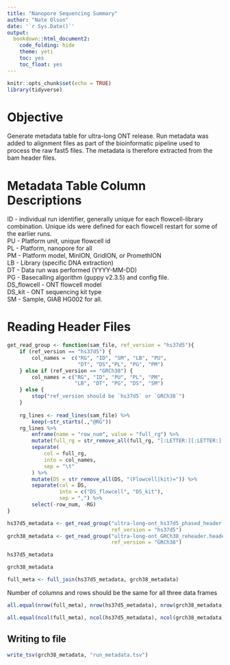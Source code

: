 ```yaml
---
title: "Nanopore Sequencing Summary"  
author: "Nate Olson"  
date: '`r Sys.Date()`'  
output:  
  bookdown::html_document2:
    code_folding: hide  
    theme: yeti  
    toc: yes  
    toc_float: yes  
---  
```



```r
knitr::opts_chunk$set(echo = TRUE)
library(tidyverse)
```

# Objective
Generate metadata table for ultra-long ONT release. 
Run metadata was added to alignment files as part of the bioinformatic pipeline used to process the raw fast5 files. 
The metadata is therefore extracted from the bam header files. 

# Metadata Table Column Descriptions  
ID - individual run identifier, generally unique for each flowcell-library combination. Unique ids were defined for each flowcell restart for some of the earlier runs.  
PU - Platform unit, unique flowcell id  
PL - Platform, nanopore for all  
PM - Platform model, MinION, GridION, or PromethION  
LB - Library (specific DNA extraction)  
DT - Data run was performed (YYYY-MM-DD)  
PG - Basecalling algorithm (guppy v2.3.5) and config file.  
DS_flowcell - ONT flowcell model  
DS_kit - ONT sequencing kit type  
SM - Sample, GIAB HG002 for all.  


# Reading Header Files
```r
get_read_group <- function(sam_file, ref_version = "hs37d5"){
    if (ref_version == "hs37d5") {
        col_names =  c("RG", "ID", "SM", "LB", "PU", 
                       "DT", "DS","PL", "PG", "PM")
    } else if (ref_version == "GRCh38") {
        col_names = c("RG", "ID", "PU", "PL", "PM", 
                      "LB", "DT", "PG", "DS", "SM")
    } else {
        stop("ref_version should be `hs37d5` or `GRCh38`")
    }
    
    rg_lines <- read_lines(sam_file) %>% 
        keep(~str_starts(.,"@RG"))
    rg_lines %>% 
        enframe(name = "row_num", value = "full_rg") %>%
        mutate(full_rg = str_remove_all(full_rg, "[:LETTER:][:LETTER:]:")) %>% 
        separate(
            col = full_rg,
            into = col_names,
            sep = "\t"
        ) %>% 
        mutate(DS = str_remove_all(DS, "(Flowcell|kit)=")) %>% 
        separate(col = DS,
                 into = c("DS_flowcell", "DS_kit"),
                 sep = ",") %>% 
        select(-row_num, -RG)
}

hs37d5_metadata <- get_read_group("ultra-long-ont_hs37d5_phased_header.sam",
                                  ref_version = "hs37d5")
grch38_metadata <- get_read_group("ultra-long-ont_GRCh38_reheader.header.sam", 
                                  ref_version = "GRCh38")
```
```r

hs37d5_metadata
```

```r
grch38_metadata
```

```r
full_meta <- full_join(hs37d5_metadata, grch38_metadata)
```

Number of columns and rows should be the same for all three data frames
```r
all.equal(nrow(full_meta), nrow(hs37d5_metadata), nrow(grch38_metadata))
```

```r
all.equal(ncol(full_meta), ncol(hs37d5_metadata), ncol(grch38_metadata))
```

## Writing to file
```r
write_tsv(grch38_metadata, "run_metadata.tsv")
```


